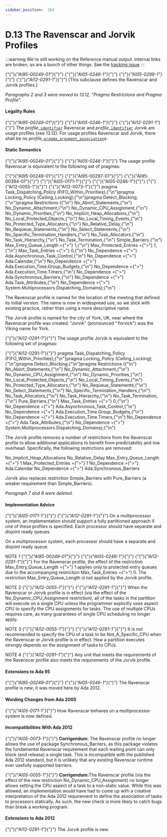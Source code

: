 ---
sidebar_position:  164
---

# D.13 The Ravenscar and Jorvik Profiles

:::warning
We're still working on the Reference manual output.  Internal links are broken,
as are a bunch of other things.
See the [tracking issue](https://github.com/ada-lang-io/ada-lang-io/issues/20)
:::


<p>{"{"}<em>{"AI95-00249-01"}</em>{"}"} {"{"}<em>{"AI05-0246-1"}</em>{"}"} {"{"}<em>{"AI05-0299-1"}</em>{"}"} {"{"}<em>{"AI12-0291-1"}</em>{"}"} [This subclause defines the Ravenscar and Jorvik profiles.] </p>
<p><em>Paragraphs 2 and 3 were moved to 13.12, "Pragma Restrictions and Pragma Profile".</em> </p>

#### Legality Rules

<p>{"{"}<em>{"AI95-00249-01"}</em>{"}"} {"{"}<em>{"AI05-0246-1"}</em>{"}"} {"{"}<em>{"AI12-0291-1"}</em>{"}"} The <em>profile_</em><code><a href="../AA-2/AA-2.3#S0002">identifier</a></code> Ravenscar and <em>profile_</em><code><a href="../AA-2/AA-2.3#S0002">identifier</a></code> Jorvik are usage profiles (see 13.12). For usage profiles Ravenscar and Jorvik, there shall be no <em>profile_</em><code><a href="../AA-2/AA-2.8#S0020">pragma_argument_association</a></code>s. </p>

#### Static Semantics

<p>{"{"}<em>{"AI95-00249-01"}</em>{"}"} {"{"}<em>{"AI05-0246-1"}</em>{"}"} The usage profile Ravenscar is equivalent to the following set of pragmas:</p>
<CodeBlock>
{"{"}{"AI95-00249-01"}{"}"} {"{"}{"AI95-00297-01"}{"}"} {"{"}{"AI95-00394-01"}{"}"} {"{"}{"AI05-0171-1"}{"}"} {"{"}{"AI05-0246-1"}{"}"} {"{"}{"AI12-0055-1"}{"}"} {"{"}{"AI12-0073-1"}{"}"} pragma Task_Dispatching_Policy (FIFO_Within_Priorities);{"\n"}pragma Locking_Policy (Ceiling_Locking);{"\n"}pragma Detect_Blocking;{"\n"}pragma Restrictions ({"\n"}              No_Abort_Statements,{"\n"}              No_Dynamic_Attachment,{"\n"}              No_Dynamic_CPU_Assignment,{"\n"}              No_Dynamic_Priorities,{"\n"}              No_Implicit_Heap_Allocations,{"\n"}              No_Local_Protected_Objects,{"\n"}              No_Local_Timing_Events,{"\n"}              No_Protected_Type_Allocators,{"\n"}              No_Relative_Delay,{"\n"}              No_Requeue_Statements,{"\n"}              No_Select_Statements,{"\n"}              No_Specific_Termination_Handlers,{"\n"}              No_Task_Allocators,{"\n"}              No_Task_Hierarchy,{"\n"}              No_Task_Termination,{"\n"}              Simple_Barriers,{"\n"}              Max_Entry_Queue_Length ={">"} 1,{"\n"}              Max_Protected_Entries ={">"} 1,{"\n"}              Max_Task_Entries ={">"} 0,{"\n"}              No_Dependence ={">"} Ada.Asynchronous_Task_Control,{"\n"}              No_Dependence ={">"} Ada.Calendar,{"\n"}              No_Dependence ={">"} Ada.Execution_Time.Group_Budgets,{"\n"}              No_Dependence ={">"} Ada.Execution_Time.Timers,{"\n"}              No_Dependence ={">"} Ada.Synchronous_Barriers,{"\n"}              No_Dependence ={">"} Ada.Task_Attributes,{"\n"}              No_Dependence ={">"} System.Multiprocessors.Dispatching_Domains);{"\n"}
</CodeBlock>

<Admonition type="aarm" aarm="discussion" title="Discussion: ">
<p><strong></strong>The Ravenscar profile is named for the location of the meeting that defined its initial version. The name is now in widespread use, so we stick with existing practice, rather than using a more descriptive name.</p></Admonition>

<Admonition type="aarm" aarm="note" title="Note: ">
<p>The Jorvik profile is named for the city of York, UK, near where the Ravenscar profile was created. "Jorvik" (pronounced "Yorvick") was the Viking name for York. </p></Admonition>

<p>{"{"}<em>{"AI12-0291-1"}</em>{"}"} The usage profile Jorvik is equivalent to the following set of pragmas:</p>
<CodeBlock>
{"{"}{"AI12-0291-1"}{"}"} pragma Task_Dispatching_Policy (FIFO_Within_Priorities);{"\n"}pragma Locking_Policy (Ceiling_Locking);{"\n"}pragma Detect_Blocking;{"\n"}pragma Restrictions ({"\n"}              No_Abort_Statements,{"\n"}              No_Dynamic_Attachment,{"\n"}              No_Dynamic_CPU_Assignment,{"\n"}              No_Dynamic_Priorities,{"\n"}              No_Local_Protected_Objects,{"\n"}              No_Local_Timing_Events,{"\n"}              No_Protected_Type_Allocators,{"\n"}              No_Requeue_Statements,{"\n"}              No_Select_Statements,{"\n"}              No_Specific_Termination_Handlers,{"\n"}              No_Task_Allocators,{"\n"}              No_Task_Hierarchy,{"\n"}              No_Task_Termination,{"\n"}              Pure_Barriers,{"\n"}              Max_Task_Entries ={">"} 0,{"\n"}              No_Dependence ={">"} Ada.Asynchronous_Task_Control,{"\n"}              No_Dependence ={">"} Ada.Execution_Time.Group_Budgets,{"\n"}              No_Dependence ={">"} Ada.Execution_Time.Timers,{"\n"}              No_Dependence ={">"} Ada.Task_Attributes,{"\n"}              No_Dependence ={">"} System.Multiprocessors.Dispatching_Domains);{"\n"}
</CodeBlock>

<Admonition type="aarm" aarm="discussion" title="Discussion: ">
<p><strong></strong>The Jorvik profile removes a number of restrictions from the Ravenscar profile to allow additional applications to benefit from predictability and low overhead. Specifically, the following restrictions are removed: </p></Admonition>

<Admonition type="aarm" aarm="note" title="Note: ">
<p>    No_Implicit_Heap_Allocations    No_Relative_Delay    Max_Entry_Queue_Length ={">"} 1    Max_Protected_Entries ={">"} 1    No_Dependence ={">"} Ada.Calendar    No_Dependence ={">"} Ada.Synchronous_Barriers</p></Admonition>

<Admonition type="aarm" aarm="note" title="Note: ">
<p>Jorvik also replaces restriction Simple_Barriers with Pure_Barriers (a weaker requirement than Simple_Barriers). </p></Admonition>

<p><em>Paragraph 7 and 8 were deleted.</em> </p>

#### Implementation Advice

<p>{"{"}<em>{"AI05-0171-1"}</em>{"}"} {"{"}<em>{"AI12-0291-1"}</em>{"}"} On a multiprocessor system, an implementation should support a fully partitioned approach if one of these profiles is specified. Each processor should have separate and disjoint ready queues.</p>
<Admonition type="aarm" aarm="implementation-advice" title="Implementation Advice">
<p><strong></strong>On a multiprocessor system, each processor should have a separate and disjoint ready queue.</p></Admonition>

<Admonition type="aarm" aarm="note" title="Note: ">
<p>NOTE 1   {"{"}<em>{"AI95-00249-01"}</em>{"}"} {"{"}<em>{"AI05-0246-1"}</em>{"}"} {"{"}<em>{"AI12-0291-1"}</em>{"}"} For the Ravenscar profile, the effect of the restriction Max_Entry_Queue_Length ={">"} 1 applies only to protected entry queues due to the accompanying restriction Max_Task_Entries ={">"} 0. The restriction Max_Entry_Queue_Length is not applied by the Jorvik profile.</p></Admonition>

<Admonition type="aarm" aarm="note" title="Note: ">
<p>NOTE 2   {"{"}<em>{"AI12-0055-1"}</em>{"}"} {"{"}<em>{"AI12-0291-1"}</em>{"}"} When the Ravenscar or Jorvik profile is in effect (via the effect of the No_Dynamic_CPU_Assignment restriction), all of the tasks in the partition will execute on a single CPU unless the programmer explicitly uses aspect CPU to specify the CPU assignments for tasks. The use of multiple CPUs requires care, as many guarantees of single CPU scheduling no longer apply.</p></Admonition>

<Admonition type="aarm" aarm="note" title="Note: ">
<p>NOTE 3   {"{"}<em>{"AI12-0055-1"}</em>{"}"} {"{"}<em>{"AI12-0291-1"}</em>{"}"} It is not recommended to specify the CPU of a task to be Not_A_Specific_CPU when the Ravenscar or Jorvik profile is in effect. How a partition executes strongly depends on the assignment of tasks to CPUs.</p></Admonition>

<Admonition type="aarm" aarm="note" title="Note: ">
<p>NOTE 4   {"{"}<em>{"AI12-0291-1"}</em>{"}"} Any unit that meets the requirements of the Ravenscar profile also meets the requirements of the Jorvik profile. </p></Admonition>


#### Extensions to Ada 95

<Admonition type="aarm" aarm="note" title="Note: ">
<p>{"{"}<em>{"AI95-00249-01"}</em>{"}"} {"{"}<em>{"AI05-0246-1"}</em>{"}"} The Ravenscar profile is new; it was moved here by Ada 2012. </p></Admonition>


#### Wording Changes from Ada 2005

<Admonition type="aarm" aarm="note" title="Note: ">
<p>{"{"}<em>{"AI05-0171-1"}</em>{"}"} How Ravenscar behaves on a multiprocessor system is now defined. </p></Admonition>


#### Incompatibilities With Ada 2012

<Admonition type="aarm" aarm="note" title="Note: ">
<p>{"{"}<em>{"AI05-0073-1"}</em>{"}"} <strong>Corrigendum:</strong> The Ravenscar profile no longer allows the use of package Synchronous_Barriers, as this package violates the fundamental Ravenscar requirement that each waiting point can only block (and release) a single task. This is incompatible with the published Ada 2012 standard, but it is unlikely that any existing Ravenscar runtime ever usefully supported barriers.</p></Admonition>

<Admonition type="aarm" aarm="note" title="Note: ">
<p>{"{"}<em>{"AI05-0055-1"}</em>{"}"} <strong>Corrigendum:</strong>The Ravenscar profile (via the effect of the new restriction No_Dynamic_CPU_Assignment) no longer allows setting the CPU aspect of a task to a non-static value. While this was allowed, an implementation would have had to come up with a creative interpretation of the Ada 2012 requirement to define the association of tasks to processors statically. As such, the new check is more likely to catch bugs than break a working program. </p></Admonition>


#### Extensions to Ada 2012

<Admonition type="aarm" aarm="note" title="Note: ">
<p>{"{"}<em>{"AI12-0291-1"}</em>{"}"} The Jorvik profile is new. </p></Admonition>

